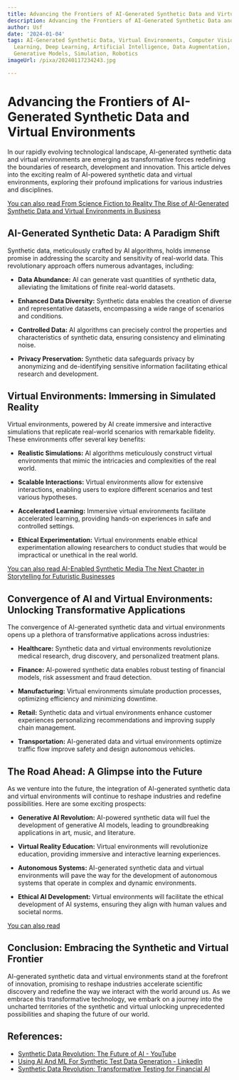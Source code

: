 ```yaml
---
title: Advancing the Frontiers of AI-Generated Synthetic Data and Virtual Environments
description: Advancing the Frontiers of AI-Generated Synthetic Data and Virtual Environments
author: Usf
date: '2024-01-04'
tags: AI-Generated Synthetic Data, Virtual Environments, Computer Vision, Machine
  Learning, Deep Learning, Artificial Intelligence, Data Augmentation, 3D Reconstruction,
  Generative Models, Simulation, Robotics
imageUrl: /pixa/20240117234243.jpg

---
```

# Advancing the Frontiers of AI-Generated Synthetic  Data and Virtual Environments

In our  rapidly evolving technological landscape, AI-generated synthetic data and virtual environments are emerging as transformative forces redefining the boundaries of research, development and innovation. This article delves into the exciting realm of AI-powered synthetic data and virtual environments, exploring their  profound implications for various industries  and disciplines.

[You can also read From Science Fiction to Reality The  Rise of AI-Generated Synthetic Data and  Virtual Environments in Business](From%20Science%20Fiction%20to%20Reality%20The%20Rise%20of%20AI-Generated%20Synthetic%20Data%20and%20Virtual%20Environments%20in%20Business)


## AI-Generated  Synthetic Data: A Paradigm Shift

Synthetic data, meticulously crafted by AI  algorithms, holds immense promise in addressing the scarcity and  sensitivity of real-world data. This revolutionary approach offers numerous  advantages, including:

- **Data Abundance:** AI can  generate vast quantities of synthetic data, alleviating the limitations of finite real-world  datasets.

- **Enhanced Data Diversity:** Synthetic data enables the  creation of diverse  and representative datasets, encompassing a wide range  of scenarios and conditions.

- **Controlled  Data:** AI algorithms can  precisely  control the properties and characteristics of synthetic data, ensuring consistency and eliminating noise.

- **Privacy Preservation:** Synthetic data safeguards privacy by anonymizing  and de-identifying sensitive information facilitating ethical research and development.

## Virtual Environments: Immersing  in Simulated Reality

Virtual environments, powered by AI create immersive and interactive simulations that  replicate real-world scenarios with remarkable fidelity. These environments offer several key benefits:

- **Realistic  Simulations:** AI  algorithms meticulously construct virtual  environments that mimic the intricacies and complexities of the real world.

- **Scalable Interactions:** Virtual environments allow for extensive interactions, enabling users to explore  different  scenarios and test various hypotheses.

- **Accelerated Learning:** Immersive virtual environments facilitate accelerated learning, providing  hands-on experiences in safe and  controlled settings.

- **Ethical Experimentation:** Virtual environments enable ethical experimentation allowing researchers to conduct studies that would  be impractical or unethical in the real world.

[You can  also read AI-Enabled Synthetic Media The Next Chapter in Storytelling  for Futuristic Businesses](AI-Enabled%20Synthetic%20Media%20The%20Next%20Chapter%20in%20Storytelling%20for%20Futuristic%20Businesses)


## Convergence of AI and Virtual Environments: Unlocking Transformative Applications

The convergence of AI-generated synthetic data and virtual environments opens up a plethora of transformative applications across industries:

- **Healthcare:** Synthetic data and virtual environments revolutionize medical  research, drug discovery,  and personalized treatment plans.

- **Finance:** AI-powered synthetic data enables robust testing of  financial models, risk  assessment and fraud detection.

- **Manufacturing:** Virtual environments simulate production processes, optimizing  efficiency and minimizing downtime.

- **Retail:** Synthetic data and virtual environments enhance customer experiences personalizing recommendations and improving supply chain management.

- **Transportation:**  AI-generated data  and  virtual environments optimize traffic  flow improve safety and design autonomous vehicles.

## The Road Ahead: A Glimpse into the Future

As we  venture into  the future, the integration of AI-generated synthetic  data and virtual environments  will continue to reshape industries and redefine possibilities. Here are some exciting prospects:

- **Generative AI Revolution:** AI-powered synthetic  data  will fuel the  development of generative AI models, leading to groundbreaking applications in art, music, and literature.

- **Virtual Reality  Education:** Virtual environments will revolutionize education, providing immersive and interactive learning experiences.

- **Autonomous Systems:** AI-generated synthetic data and virtual environments will pave the way for the development of autonomous systems that operate in complex and  dynamic environments.

- **Ethical AI Development:** Virtual environments will facilitate the  ethical development of AI systems, ensuring they align with human  values and societal norms.

[You can also read ]()


## Conclusion: Embracing the Synthetic and Virtual Frontier

AI-generated synthetic data and virtual environments stand at the  forefront of innovation, promising  to reshape industries accelerate scientific discovery and redefine the way we interact with  the world around us.  As we embrace this transformative technology, we embark on a journey into the uncharted territories of the synthetic and virtual unlocking  unprecedented possibilities  and shaping the future  of our world.

## References:
- [Synthetic Data Revolution: The Future of AI - YouTube](https://www.youtube.com/watch?v=_9k787kValY)
- [Using AI And ML For Synthetic Test Data Generation - LinkedIn](https://www.linkedin.com/pulse/using-ai-ml-synthetic-test-data-generation-aaron-francesconi-m4b3e)
- [Synthetic Data Revolution: Transformative Testing for Financial AI](https://www.linkedin.com/pulse/synthetic-data-revolution-transformative-testing-financial-ai-arymc?trk=public_post_main-feed-card_reshare_feed-article-content)
